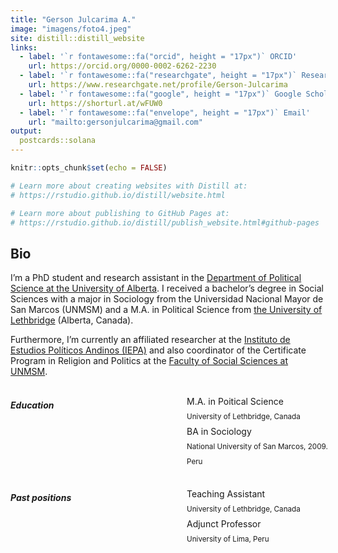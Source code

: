 ```yaml
---
title: "Gerson Julcarima A."
image: "imagens/foto4.jpeg"
site: distill::distill_website
links:
  - label: '`r fontawesome::fa("orcid", height = "17px")` ORCID'
    url: https://orcid.org/0000-0002-6262-2230
  - label: '`r fontawesome::fa("researchgate", height = "17px")` Research Gate'
    url: https://www.researchgate.net/profile/Gerson-Julcarima
  - label: '`r fontawesome::fa("google", height = "17px")` Google Scholar'
    url: https://shorturl.at/wFUW0
  - label: '`r fontawesome::fa("envelope", height = "17px")` Email'
    url: "mailto:gersonjulcarima@gmail.com"
output:
  postcards::solana
---
```


```r
knitr::opts_chunk$set(echo = FALSE)

# Learn more about creating websites with Distill at:
# https://rstudio.github.io/distill/website.html

# Learn more about publishing to GitHub Pages at:
# https://rstudio.github.io/distill/publish_website.html#github-pages

```

## Bio


I’m a PhD student and research assistant in the [Department of Political Science at the University of Alberta](https://www.ualberta.ca/political-science/index.html). I received a bachelor’s degree in Social Sciences with a major in Sociology from the Universidad Nacional Mayor de San Marcos (UNMSM) and a M.A. in Political Science from [the University of Lethbridge](https://www.ulethbridge.ca/artsci/political-science) (Alberta, Canada). 

Furthermore, I’m currently an affiliated researcher at the [Instituto de Estudios Políticos Andinos (IEPA)](http://www.iepa.org.pe/) and also coordinator of the Certificate Program in Religion and Politics at the [Faculty of Social Sciences at UNMSM](https://csociales.unmsm.edu.pe/). 


:::: {style="display: grid; grid-template-columns: 50% 50%; grid-column-gap: 30px; line-height: 1.5rem;"}

::: {}

##### Education

<i class="fa fa-graduation-cap" aria-hidden="true"></i> M.A. in Poitical Science </br> <small> University of Lethbridge, Canada </small> </br>
<i class="fa fa-graduation-cap" aria-hidden="true"></i>   BA in Sociology </br> <small> National University of San Marcos, 2009. Peru </small> 


:::

::: {}


##### Past positions

<i class="fa fa-graduation-cap" aria-hidden="true"></i> Teaching Assistant </br> <small> University of Lethbridge, Canada </small> </br>
<i class="fa fa-graduation-cap" aria-hidden="true"></i> Adjunct Professor </br> <small> University of Lima, Peru </small> </br>


:::
::::
